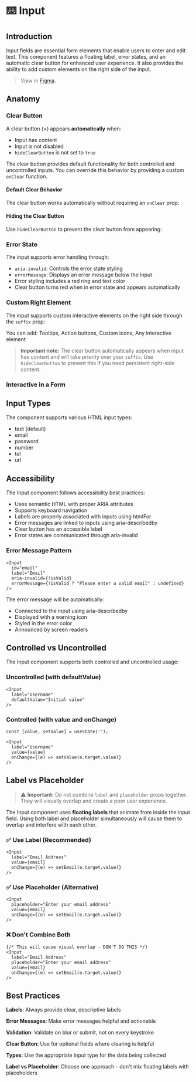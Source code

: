 
<Meta title="Components/Input/Docs" of={InputStories} />

# ⌨️ Input

## Introduction

Input fields are essential form elements that enable users to enter and edit text. This component features a floating label, error states, and an automatic clear button for enhanced user experience.
It also provides the ability to add custom elements on the right side of the input.

> View in [Figma](https://www.figma.com/design/JxaLVMTWirCpU0rsbZ30k7/2.-Components-Library?node-id=6375-6974&m=dev).

## Anatomy

<Canvas of={InputStories.Default} />
<Controls of={InputStories.Default} />

### Clear Button

A clear button (×) appears **automatically** when:

- Input has content
- Input is not disabled
- `hideClearButton` is not set to `true`

The clear button provides default functionality for both controlled and uncontrolled inputs. You can override this behavior by providing a custom `onClear` function.

<Canvas of={InputStories.WithContent} />

#### Default Clear Behavior

The clear button works automatically without requiring an `onClear` prop:

<Canvas of={InputStories.DefaultClearBehavior} />

#### Hiding the Clear Button

Use `hideClearButton` to prevent the clear button from appearing:

<Canvas of={InputStories.HiddenClearButton} />

### Error State

The input supports error handling through:

- `aria-invalid`: Controls the error state styling
- `errorMessage`: Displays an error message below the input
- Error styling includes a red ring and text color
- Clear button turns red when in error state and appears automatically

<Canvas of={InputStories.WithError} />

### Custom Right Element

The input supports custom interactive elements on the right side through the `suffix` prop:

<Canvas of={InputStories.WithCustomElement} />

You can add: Tooltips, Action buttons, Custom icons, Any interactive element

> **Important note:** The clear button automatically appears when input has content and will take priority over your `suffix`. Use `hideClearButton` to prevent this if you need persistent right-side content.

### Interactive in a Form

<Canvas of={InputStories.Interactive} />

## Input Types

The component supports various HTML input types:

- text (default)
- email
- password
- number
- tel
- url

<Canvas of={InputStories.EmailType} />
<Canvas of={InputStories.PasswordType} />

## Accessibility

The Input component follows accessibility best practices:

- Uses semantic HTML with proper ARIA attributes
- Supports keyboard navigation
- Labels are properly associated with inputs using htmlFor
- Error messages are linked to inputs using aria-describedby
- Clear button has an accessible label
- Error states are communicated through aria-invalid

### Error Message Pattern

```tsx
<Input
  id="email"
  label="Email"
  aria-invalid={!isValid}
  errorMessage={!isValid ? "Please enter a valid email" : undefined}
/>
```

The error message will be automatically:

- Connected to the input using aria-describedby
- Displayed with a warning icon
- Styled in the error color
- Announced by screen readers

## Controlled vs Uncontrolled

The Input component supports both controlled and uncontrolled usage:

### Uncontrolled (with defaultValue)

```tsx
<Input
  label="Username"
  defaultValue="Initial value"
/>
```

### Controlled (with value and onChange)

```tsx
const [value, setValue] = useState('');

<Input
  label="Username"
  value={value}
  onChange={(e) => setValue(e.target.value)}
/>
```

## Label vs Placeholder

> ⚠️ **Important:** Do not combine `label` and `placeholder` props together. They will visually overlap and create a poor user experience.

The Input component uses **floating labels** that animate from inside the input field. Using both label and placeholder simultaneously will cause them to overlap and interfere with each other.

### ✅ Use Label (Recommended)

```tsx
<Input
  label="Email Address"
  value={email}
  onChange={(e) => setEmail(e.target.value)}
/>
```

### ✅ Use Placeholder (Alternative)

```tsx
<Input
  placeholder="Enter your email address"
  value={email}
  onChange={(e) => setEmail(e.target.value)}
/>
```

### ❌ Don't Combine Both

```tsx
{/* This will cause visual overlap - DON'T DO THIS */}
<Input
  label="Email Address"
  placeholder="Enter your email address"
  value={email}
  onChange={(e) => setEmail(e.target.value)}
/>
```

## Best Practices

**Labels**: Always provide clear, descriptive labels

**Error Messages**: Make error messages helpful and actionable

**Validation**: Validate on blur or submit, not on every keystroke

**Clear Button**: Use for optional fields where clearing is helpful

**Types**: Use the appropriate input type for the data being collected

**Label vs Placeholder**: Choose one approach - don't mix floating labels with placeholders
